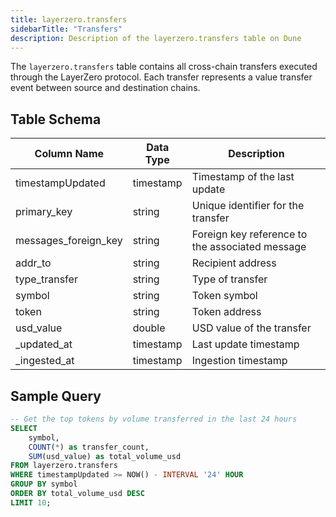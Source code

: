 ```yaml
---
title: layerzero.transfers
sidebarTitle: "Transfers"
description: Description of the layerzero.transfers table on Dune
---
```



The `layerzero.transfers` table contains all cross-chain transfers executed through the LayerZero protocol. Each transfer represents a value transfer event between source and destination chains.

## Table Schema

| Column Name | Data Type | Description |
|------------|-----------|-------------|
| timestampUpdated | timestamp | Timestamp of the last update |
| primary_key | string | Unique identifier for the transfer |
| messages_foreign_key | string | Foreign key reference to the associated message |
| addr_to | string | Recipient address |
| type_transfer | string | Type of transfer |
| symbol | string | Token symbol |
| token | string | Token address |
| usd_value | double | USD value of the transfer |
| _updated_at | timestamp | Last update timestamp |
| _ingested_at | timestamp | Ingestion timestamp |

## Sample Query

```sql
-- Get the top tokens by volume transferred in the last 24 hours
SELECT 
    symbol,
    COUNT(*) as transfer_count,
    SUM(usd_value) as total_volume_usd
FROM layerzero.transfers
WHERE timestampUpdated >= NOW() - INTERVAL '24' HOUR
GROUP BY symbol
ORDER BY total_volume_usd DESC
LIMIT 10;
```

